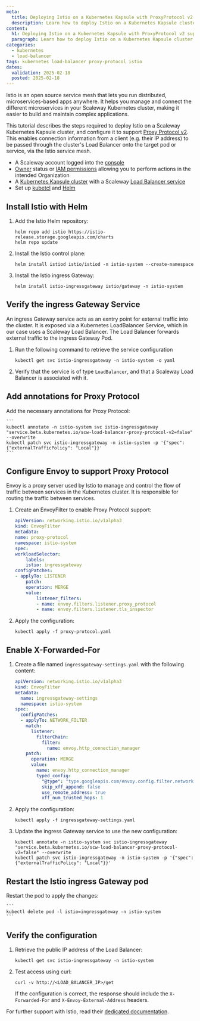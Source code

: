 ```yaml
---
meta:
  title: Deploying Istio on a Kubernetes Kapsule with ProxyProtocol v2 support
  description: Learn how to deploy Istio on a Kubernetes Kapsule cluster with Proxy Protocol v2 support. Follow our step-by-step tutorial to set up a secure and scalable service mesh infrastructure.
content:
  h1: Deploying Istio on a Kubernetes Kapsule with ProxyProtocol v2 support
  paragraph: Learn how to deploy Istio on a Kubernetes Kapsule cluster with Proxy Protocol v2 support. Follow our step-by-step tutorial to set up a secure and scalable service mesh infrastructure.
categories:
  - kubernetes
  - load-balancer
tags: kubernetes load-balancer proxy-protocol istio
dates:
  validation: 2025-02-18
  posted: 2025-02-18
---
```


Istio is an open source service mesh that lets you run distributed, microservices-based apps anywhere. It helps you manage and connect the different microservices in your Scaleway Kubernetes cluster, making it easier to build and maintain complex applications.

This tutorial describes the steps required to deploy Istio on a Scaleway Kubernetes Kapsule cluster, and configure it to support [Proxy Protocol v2](/load-balancer/concepts/#proxy-protocol). This enables connection information from a client (e.g. their IP address) to be passed through the cluster's Load Balancer onto the target pod or service, via the Istio service mesh.

<Macro id="requirements" />

- A Scaleway account logged into the [console](https://console.scaleway.com)
- [Owner](/iam/concepts/#owner) status or [IAM permissions](/iam/concepts/#permission) allowing you to perform actions in the intended Organization
- A [Kubernetes Kapsule cluster](/kubernetes/how-to/create-cluster/) with a Scaleway [Load Balancer service](/kubernetes/reference-content/kubernetes-load-balancer/)
- Set up [kubetcl](/kubernetes/how-to/connect-cluster-kubectl/) and [Helm](/tutorials/kubernetes-package-management-helm/)

## Install Istio with Helm

1. Add the Istio Helm repository:

    ```
    helm repo add istio https://istio-release.storage.googleapis.com/charts
    helm repo update
    ```

2. Install the Istio control plane:

    ```
    helm install istiod istio/istiod -n istio-system --create-namespace
    ```

3. Install the Istio ingress Gateway:

    ```
    helm install istio-ingressgateway istio/gateway -n istio-system
    ```

## Verify the ingress Gateway Service

An ingress Gateway service acts as an exntry point for external traffic into the cluster. It is exposed via a Kubernetes LoadBalancer Service, which in our case uses a Scaleway Load Balancer. The Load Balancer forwards external traffic to the ingress Gateway Pod.

1. Run the following command to retrieve the service configuration

    ```
    kubectl get svc istio-ingressgateway -n istio-system -o yaml
    ```

2. Verify that the service is of type `LoadBalancer`, and that a Scaleway Load Balancer is associated with it.

## Add annotations for Proxy Protocol

Add the necessary annotations for Proxy Protocol:

    ```
    kubectl annotate -n istio-system svc istio-ingressgateway "service.beta.kubernetes.io/scw-load-balancer-proxy-protocol-v2=false" --overwrite      
    kubectl patch svc istio-ingressgateway -n istio-system -p '{"spec": {"externalTrafficPolicy": "Local"}}'
    ```

## Configure Envoy to support Proxy Protocol

Envoy is a proxy server used by Istio to manage and control the flow of traffic between services in the Kubernetes cluster. It is responsible for routing the traffic between services.

1. Create an EnvoyFilter to enable Proxy Protocol support:

    ```yaml
    apiVersion: networking.istio.io/v1alpha3
    kind: EnvoyFilter
    metadata:
    name: proxy-protocol
    namespace: istio-system
    spec:
    workloadSelector:
        labels:
        istio: ingressgateway
    configPatches:
    - applyTo: LISTENER
        patch:
        operation: MERGE
        value:
            listener_filters:
            - name: envoy.filters.listener.proxy_protocol
            - name: envoy.filters.listener.tls_inspector
    ```

2. Apply the configuration:

    ```
    kubectl apply -f proxy-protocol.yaml
    ```

## Enable X-Forwarded-For

1. Create a file named `ingressgateway-settings.yaml` with the following content:

    ```yaml
    apiVersion: networking.istio.io/v1alpha3
    kind: EnvoyFilter
    metadata:
      name: ingressgateway-settings
      namespace: istio-system
    spec:
      configPatches:
      - applyTo: NETWORK_FILTER
        match:
          listener:
            filterChain:
              filter:
                name: envoy.http_connection_manager
        patch:
          operation: MERGE
          value:
            name: envoy.http_connection_manager
            typed_config: 
              "@type": "type.googleapis.com/envoy.config.filter.network.http_connection_manager.v2.HttpConnectionManager"
              skip_xff_append: false
              use_remote_address: true
              xff_num_trusted_hops: 1
    ```

2. Apply the configuration:

    ```
    kubectl apply -f ingressgateway-settings.yaml
    ```

3. Update the ingress Gateway service to use the new configuration:

    ```
    kubectl annotate -n istio-system svc istio-ingressgateway "service.beta.kubernetes.io/scw-load-balancer-proxy-protocol-v2=false" --overwrite
    kubectl patch svc istio-ingressgateway -n istio-system -p '{"spec": {"externalTrafficPolicy": "Local"}}'
    ```

## Restart the Istio ingress Gateway pod

Restart the pod to apply the changes:

    ```
    kubectl delete pod -l istio=ingressgateway -n istio-system
    ```      
     
## Verify the configuration  

1. Retrieve the public IP address of the Load Balancer:

    ```
    kubectl get svc istio-ingressgateway -n istio-system
    ```
         
2. Test access using curl:
    ```
    curl -v http://<LOAD_BALANCER_IP>/get
    ```
         
    If the configuration is correct, the response should include the `X-Forwarded-For` and `X-Envoy-External-Address` headers.


For further support with Istio, read their [dedicated documentation](https://istio.io/latest/docs/).
     